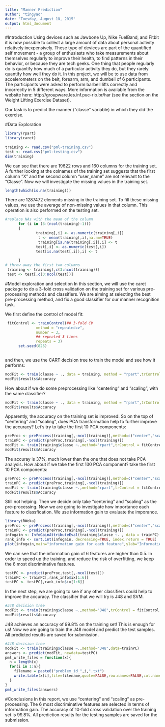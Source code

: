 ```yaml
---
title: "Manner Prediction"
author: "tingyao"
date: "Tuesday, August 18, 2015"
output: html_document
---
```


#Introduction
Using devices such as Jawbone Up, Nike FuelBand, and Fitbit it is now possible to collect a large amount of data about personal activity relatively inexpensively. These type of devices are part of the quantified self movement - a group of enthusiasts who take measurements about themselves regularly to improve their health, to find patterns in their behavior, or because they are tech geeks. One thing that people regularly do is quantify how much of a particular activity they do, but they rarely quantify how well they do it. In this project, we will be to use data from accelerometers on the belt, forearm, arm, and dumbell of 6 participants. The participants were asked to perform barbell lifts correctly and incorrectly in 5 different ways. More information is available from the website here: http://groupware.les.inf.puc-rio.br/har (see the section on the Weight Lifting Exercise Dataset). 

Our task is to predict the manner ("classe" variable) in which they did the exercise.

#Data Exploration

```r
library(rpart)
library(caret)
      
training <- read.csv("pml-training.csv")
test <- read.csv("pml-testing.csv")
dim(training)
```
We can see that there are 19622 rows and 160 columns for the training set. A further looking at the colnames of the training set suggests that the first column "X" and the second column "user_name" are not relevant to the "Classe". Now we will investigate the missing values in the training set.
```r
length(which(is.na(training)))
```
There are 1287472 elements missing in the training set. To fill these missing values, we use the average of non-missing values in that column. This operation is also performed on the testing set.

```r
#replace NAs with the mean of the column 
      for (i in (3:(ncol(training)-1)))
      {
              training[,i] <- as.numeric(training[,i])
               t <- mean(training[,i],na.rm=TRUE)
               training[is.na(training[,i]),i] <- t
              test[,i] <- as.numeric(test[,i])
              test[is.na(test[,i]),i] <- t
            
      }
# throw away the first two columns
 training <- training[,c(3:ncol(training))]
 test <- test[,c(3:ncol(test))]
```

#Model exploration and selection
In this section, we will use the caret package to do a 3-fold cross validation on the training set for various pre-processing methods and classifiers. We are aiming at selecting the best pre-processing method, and fix a good classifier for our manner recognition task.

We first define the control of model fit:
```r
 fitControl <- trainControl(## 3-fold CV
              method = "repeatedcv",
              number = 3,
              ## repeated 3 times
              repeats = 3)
      set.seed(825)
     
```
and then, we use the CART decision tree to train the model and see how it performs:
```r
modFit <- train(classe ~ ., data = training, method = "rpart",trControl = fitControl)
modFit$results$Accuracy
```

How about if we do some preprocessing like "centering" and "scaling", with the same classifier?
```r
modFit <- train(classe ~ ., data = training, method = "rpart",trControl = fitControl,preProc = c("center", "scale"))
modFit$results$Accuracy
```
Apparently, the accuracy on the training set is improved. So on the top of "centering" and "scaling", does PCA transformation help to further improve the accuracy? Let's try to take the first 10 PCA components:
```r
preProc <- preProcess(training[,-ncol(training)],method=c("center","scale","pca"),pcaComp=10)
trainPC <- predict(preProc,training[,-ncol(training)])
modFit <- train(training$classe ~.,method="rpart",trControl = fitControl,data=trainPC)
modFit$results$Accuracy
```
The accuray is 37%, much lower than the one that does not take PCA analysis. How about if we take the first 100 PCA component?
take the first 10 PCA components:
```r
preProc <- preProcess(training[,-ncol(training)],method=c("center","scale","pca"),pcaComp=100)
trainPC <- predict(preProc,training[,-ncol(training)])
modFit <- train(training$classe ~.,method="rpart",trControl = fitControl,data=trainPC)
modFit$results$Accuracy
```
Still not helping. Then we decide only take "centering" and "scaling" as the pre-processing. Now we are going to investigate how importance each feature to classfication. We use information gain to evaluate the imporance.
```r
library(RWeka)
preProc <- preProcess(training[,-ncol(training)],method=c("center","scale"))
trainPC <- predict(preProc,training[,-ncol(training)])
infogain <- InfoGainAttributeEval(training$classe ~. , data = trainPC)
rank_info <- sort.int(infogain, decreasing=TRUE, index.return = TRUE)
plot(infogain,main="information gain for each feature",ylab="Information gain")                                
```
We can see that the information gain of 6 features are higher than 0.5. In order to speed up the training, and reduce the risk of overfitting, we keep the 6 most discriminative features.
```r
testPC <- predict(preProc,test[,-ncol(test)])
trainPC <- trainPC[,rank_info$ix[1:6]]
testPC <- testPC[,rank_info$ix[1:6]]
```
In the next step, we are going to see if any other classifiers could help to improve the accuracy. The classifier that we will try is J48 and SVM.
```r
#J48 decision tree
modFit <- train(training$classe ~.,method="J48",trControl = fitControl,data=trainPC)
modFit$results$Accuracy
```
J48 achieves an accuracy of 99.8% on the training set! This is enough for us! Now we are going to train the J48 model and predict the test samples. All predicted results are saved for submission.
```r
#J48 decision tree
modFit <- train(training$classe ~.,method="J48",data=trainPC)
answers <- predict(modFit, newdata=testPC)
pml_write_files = function(x){
  n = length(x)
  for(i in 1:n){
    filename = paste0("problem_id_",i,".txt")
    write.table(x[i],file=filename,quote=FALSE,row.names=FALSE,col.names=FALSE)
  }
}
pml_write_files(answers)
```
#Conclusions
In this report, we use "centering" and "scaling" as pre-processing. The 6 most discriminative features are selected in terms of information gain. The accuracy of 10-fold cross validation over the training set is 99.8%. All prediction results for the testing samples are saved for the submission.
